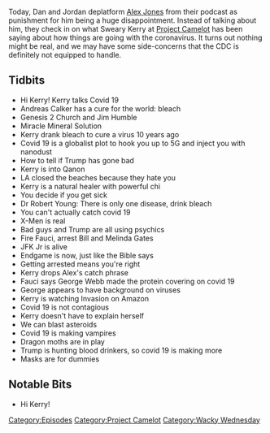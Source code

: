 {{DEFAULTSORT:
    #_EPISODE_0419:Disease Denial and Vampire Affirmation
}}{{Episode
    | title           = Disease Denial and Vampire Affirmation
    | caption         = Listen to this episode on [https://knowledgefight.libsyn.com/knowledge-fight-disease-denial-and-vampire-affirmation Libsyn] [https://open.spotify.com/episode/7hTzKIwKAfjpFlJlXsPGz9 Spotify], Read the [[Transcript/419: Disease Denial and Vampire Affirmation|Unofficial Transcript]]
    | episodeNumber   = 419
    | length          = 01:41:39
    | airDate         = April 13, 2020
    | episodeType     = [[:Category:Project Camelot|Project Camelot]], [[:Category:Wacky Wednesday|Wacky Wednesday]]
    | appearance      = [[Kerry Cassidy]], [[Andreas Calker]], [[Jim Humble]], [[Dr Robert Young]], [[Anthony Fauci]], [[Bill Gates]], [[Melinda Gates]], [[George Webb]]
    | previousEpisode = [[418: April 8, 2020]]
    | nextEpisode     = [[420: The Militia Tech Support Call-In Show]]
}}

{{Stub}}

Today, Dan and Jordan deplatform [[Alex Jones]] from their podcast as punishment for him being a huge disappointment. Instead of talking about him, they check in on what Sweary Kerry at [[Project Camelot]] has been saying about how things are going with the coronavirus. It turns out nothing might be real, and we may have some side-concerns that the CDC is definitely not equipped to handle.

==Tidbits==

*Hi Kerry! Kerry talks Covid 19
*Andreas Calker has a cure for the world: bleach
*Genesis 2 Church and Jim Humble
*Miracle Mineral Solution
*Kerry drank bleach to cure a virus 10 years ago
*Covid 19 is a globalist plot to hook you up to 5G and inject you with nanodust
*How to tell if Trump has gone bad
*Kerry is into Qanon
*LA closed the beaches because they hate you
*Kerry is a natural healer with powerful chi
*You decide if you get sick
*Dr Robert Young: There is only one disease, drink bleach
*You can't actually catch covid 19
*X-Men is real
*Bad guys and Trump are all using psychics
*Fire Fauci, arrest Bill and Melinda Gates
*JFK Jr is alive
*Endgame is now, just like the Bible says
*Getting arrested means you're right
*Kerry drops Alex's catch phrase
*Fauci says George Webb made the protein covering on covid 19
*George appears to have background on viruses
*Kerry is watching Invasion on Amazon
*Covid 19 is not contagious
*Kerry doesn't have to explain herself
*We can blast asteroids
*Covid 19 is making vampires
*Dragon moths are in play
*Trump is hunting blood drinkers, so covid 19 is making more
*Masks are for dummies

==Notable Bits==

*Hi Kerry!

[[Category:Episodes]]
[[Category:Project Camelot]]
[[Category:Wacky Wednesday]]
